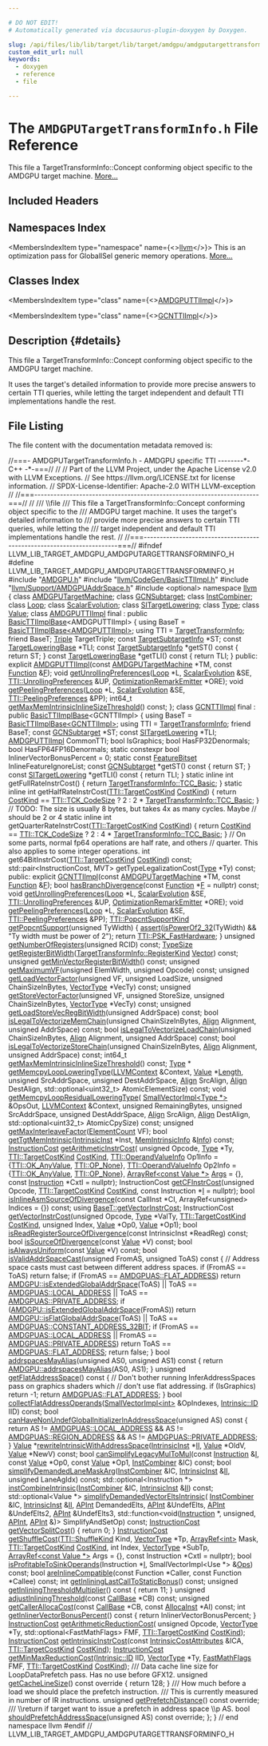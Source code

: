 ```yaml
---

# DO NOT EDIT!
# Automatically generated via docusaurus-plugin-doxygen by Doxygen.

slug: /api/files/lib/lib/target/lib/target/amdgpu/amdgputargettransforminfo-h
custom_edit_url: null
keywords:
  - doxygen
  - reference
  - file

---
```





# The `AMDGPUTargetTransformInfo.h` File Reference

<DoxygenPage pluginConfig={pluginConfig}>

This file a TargetTransformInfo::Concept conforming object specific to the AMDGPU target machine. <a href="#details">More...</a>

## Included Headers

<IncludesList>
<IncludesListItem
  filePath="AMDGPU.h"
  permalink="/docs/api/files/lib/lib/target/lib/target/amdgpu/amdgpu-h"
  isLocal="true" />
<IncludesListItem
  filePath="llvm/CodeGen/BasicTTIImpl.h"
  permalink="/docs/api/files/include/include/llvm/include/llvm/codegen/basicttiimpl-h"
  isLocal="true" />
<IncludesListItem
  filePath="llvm/Support/AMDGPUAddrSpace.h"
  permalink="/docs/api/files/include/include/llvm/include/llvm/support/amdgpuaddrspace-h"
  isLocal="true" />
<IncludesListItem
  filePath="optional"
  permalink=""
  isLocal="false" />
</IncludesList>

## Namespaces Index

<MembersIndex>

<MembersIndexItem
  type="namespace"
  name={<><a href="/docs/api/namespaces/llvm">llvm</a></>}>
This is an optimization pass for GlobalISel generic memory operations. <a href="/docs/api/namespaces/llvm/#details">More...</a>
</MembersIndexItem>

</MembersIndex>

## Classes Index

<MembersIndex>

<MembersIndexItem
  type="class"
  name={<><a href="/docs/api/classes/llvm/amdgputtiimpl">AMDGPUTTIImpl</a></>}>
</MembersIndexItem>

<MembersIndexItem
  type="class"
  name={<><a href="/docs/api/classes/llvm/gcnttiimpl">GCNTTIImpl</a></>}>
</MembersIndexItem>

</MembersIndex>

## Description {#details}

This file a TargetTransformInfo::Concept conforming object specific to the AMDGPU target machine.

It uses the target&#39;s detailed information to provide more precise answers to certain TTI queries, while letting the target independent and default TTI implementations handle the rest.

## File Listing

The file content with the documentation metadata removed is:

<ProgramListing>

<Link id="l00001" /><CodeLine lineNumber="1"><Highlight kind="comment">//===- AMDGPUTargetTransformInfo.h - AMDGPU specific TTI --------&#42;- C++ -&#42;-===//</Highlight><Highlight kind="normal"></Highlight></CodeLine>
<Link id="l00002" /><CodeLine lineNumber="2"><Highlight kind="normal"></Highlight><Highlight kind="comment">//</Highlight><Highlight kind="normal"></Highlight></CodeLine>
<Link id="l00003" /><CodeLine lineNumber="3"><Highlight kind="normal"></Highlight><Highlight kind="comment">// Part of the LLVM Project, under the Apache License v2.0 with LLVM Exceptions.</Highlight><Highlight kind="normal"></Highlight></CodeLine>
<Link id="l00004" /><CodeLine lineNumber="4"><Highlight kind="normal"></Highlight><Highlight kind="comment">// See https://llvm.org/LICENSE.txt for license information.</Highlight><Highlight kind="normal"></Highlight></CodeLine>
<Link id="l00005" /><CodeLine lineNumber="5"><Highlight kind="normal"></Highlight><Highlight kind="comment">// SPDX-License-Identifier: Apache-2.0 WITH LLVM-exception</Highlight><Highlight kind="normal"></Highlight></CodeLine>
<Link id="l00006" /><CodeLine lineNumber="6"><Highlight kind="normal"></Highlight><Highlight kind="comment">//</Highlight><Highlight kind="normal"></Highlight></CodeLine>
<Link id="l00007" /><CodeLine lineNumber="7"><Highlight kind="normal"></Highlight><Highlight kind="comment">//===----------------------------------------------------------------------===//</Highlight><Highlight kind="normal"></Highlight></CodeLine>
<Link id="l00008" /><CodeLine lineNumber="8"><Highlight kind="normal"></Highlight><Highlight kind="comment">//</Highlight><Highlight kind="comment"></Highlight></CodeLine>
<Link id="l00009" /><CodeLine lineNumber="9"><Highlight kind="comment">/// \\file</Highlight></CodeLine>
<Link id="l00010" /><CodeLine lineNumber="10"><Highlight kind="comment">/// This file a TargetTransformInfo::Concept conforming object specific to the</Highlight></CodeLine>
<Link id="l00011" /><CodeLine lineNumber="11"><Highlight kind="comment">/// AMDGPU target machine. It uses the target&#39;s detailed information to</Highlight></CodeLine>
<Link id="l00012" /><CodeLine lineNumber="12"><Highlight kind="comment">/// provide more precise answers to certain TTI queries, while letting the</Highlight></CodeLine>
<Link id="l00013" /><CodeLine lineNumber="13"><Highlight kind="comment">/// target independent and default TTI implementations handle the rest.</Highlight><Highlight kind="normal"></Highlight></CodeLine>
<Link id="l00014" /><CodeLine lineNumber="14"><Highlight kind="normal"></Highlight><Highlight kind="comment">//</Highlight><Highlight kind="normal"></Highlight></CodeLine>
<Link id="l00015" /><CodeLine lineNumber="15"><Highlight kind="normal"></Highlight><Highlight kind="comment">//===----------------------------------------------------------------------===//</Highlight><Highlight kind="normal"></Highlight></CodeLine>
<Link id="l00016" /><CodeLine lineNumber="16"><Highlight kind="normal"></Highlight></CodeLine>
<Link id="l00017" /><CodeLine lineNumber="17"><Highlight kind="normal"></Highlight><Highlight kind="preprocessor">#ifndef LLVM&#95;LIB&#95;TARGET&#95;AMDGPU&#95;AMDGPUTARGETTRANSFORMINFO&#95;H</Highlight><Highlight kind="normal"></Highlight></CodeLine>
<Link id="l00018" /><CodeLine lineNumber="18"><Highlight kind="normal"></Highlight><Highlight kind="preprocessor">#define LLVM&#95;LIB&#95;TARGET&#95;AMDGPU&#95;AMDGPUTARGETTRANSFORMINFO&#95;H</Highlight><Highlight kind="normal"></Highlight></CodeLine>
<Link id="l00019" /><CodeLine lineNumber="19"><Highlight kind="normal"></Highlight></CodeLine>
<Link id="l00020" /><CodeLine lineNumber="20"><Highlight kind="normal"></Highlight><Highlight kind="preprocessor">#include &quot;<a href="/docs/api/files/lib/lib/target/lib/target/amdgpu/amdgpu-h">AMDGPU.h</a>&quot;</Highlight><Highlight kind="normal"></Highlight></CodeLine>
<Link id="l00021" /><CodeLine lineNumber="21"><Highlight kind="normal"></Highlight><Highlight kind="preprocessor">#include &quot;<a href="/docs/api/files/include/include/llvm/include/llvm/codegen/basicttiimpl-h">llvm/CodeGen/BasicTTIImpl.h</a>&quot;</Highlight><Highlight kind="normal"></Highlight></CodeLine>
<Link id="l00022" /><CodeLine lineNumber="22"><Highlight kind="normal"></Highlight><Highlight kind="preprocessor">#include &quot;<a href="/docs/api/files/include/include/llvm/include/llvm/support/amdgpuaddrspace-h">llvm/Support/AMDGPUAddrSpace.h</a>&quot;</Highlight><Highlight kind="normal"></Highlight></CodeLine>
<Link id="l00023" /><CodeLine lineNumber="23"><Highlight kind="normal"></Highlight><Highlight kind="preprocessor">#include &lt;optional&gt;</Highlight><Highlight kind="normal"></Highlight></CodeLine>
<Link id="l00024" /><CodeLine lineNumber="24"><Highlight kind="normal"></Highlight></CodeLine>
<Link id="l00025" /><CodeLine lineNumber="25"><Highlight kind="normal"></Highlight><Highlight kind="keyword">namespace </Highlight><Highlight kind="normal"><a href="/docs/api/namespaces/llvm">llvm</a> &#123;</Highlight></CodeLine>
<Link id="l00026" /><CodeLine lineNumber="26"><Highlight kind="normal"></Highlight></CodeLine>
<Link id="l00027" /><CodeLine lineNumber="27"><Highlight kind="normal"></Highlight><Highlight kind="keyword">class </Highlight><Highlight kind="normal"><a href="/docs/api/classes/llvm/amdgputargetmachine">AMDGPUTargetMachine</a>;</Highlight></CodeLine>
<Link id="l00028" /><CodeLine lineNumber="28"><Highlight kind="normal"></Highlight><Highlight kind="keyword">class </Highlight><Highlight kind="normal"><a href="/docs/api/classes/llvm/gcnsubtarget">GCNSubtarget</a>;</Highlight></CodeLine>
<Link id="l00029" /><CodeLine lineNumber="29"><Highlight kind="normal"></Highlight><Highlight kind="keyword">class </Highlight><Highlight kind="normal"><a href="/docs/api/classes/llvm/instcombiner">InstCombiner</a>;</Highlight></CodeLine>
<Link id="l00030" /><CodeLine lineNumber="30"><Highlight kind="normal"></Highlight><Highlight kind="keyword">class </Highlight><Highlight kind="normal"><a href="/docs/api/classes/llvm/loop">Loop</a>;</Highlight></CodeLine>
<Link id="l00031" /><CodeLine lineNumber="31"><Highlight kind="normal"></Highlight><Highlight kind="keyword">class </Highlight><Highlight kind="normal"><a href="/docs/api/classes/llvm/scalarevolution">ScalarEvolution</a>;</Highlight></CodeLine>
<Link id="l00032" /><CodeLine lineNumber="32"><Highlight kind="normal"></Highlight><Highlight kind="keyword">class </Highlight><Highlight kind="normal"><a href="/docs/api/classes/llvm/sitargetlowering">SITargetLowering</a>;</Highlight></CodeLine>
<Link id="l00033" /><CodeLine lineNumber="33"><Highlight kind="normal"></Highlight><Highlight kind="keyword">class </Highlight><Highlight kind="normal"><a href="/docs/api/classes/llvm/type">Type</a>;</Highlight></CodeLine>
<Link id="l00034" /><CodeLine lineNumber="34"><Highlight kind="normal"></Highlight><Highlight kind="keyword">class </Highlight><Highlight kind="normal"><a href="/docs/api/classes/llvm/value">Value</a>;</Highlight></CodeLine>
<Link id="l00035" /><CodeLine lineNumber="35"><Highlight kind="normal"></Highlight></CodeLine>
<Link id="l00036" /><CodeLine lineNumber="36" lineLink="/docs/api/classes/llvm/amdgputtiimpl"><Highlight kind="normal"></Highlight><Highlight kind="keyword">class </Highlight><Highlight kind="normal"><a href="/docs/api/classes/llvm/amdgputtiimpl/#a533f86b6ec57f81f1a6b40bc3792cbec">AMDGPUTTIImpl</a> final : </Highlight><Highlight kind="keyword">public</Highlight><Highlight kind="normal"> <a href="/docs/api/classes/llvm/basicttiimplbase/#af27fe55e5ff1f0cb622c503314c9faa3">BasicTTIImplBase</a>&lt;AMDGPUTTIImpl&gt; &#123;</Highlight></CodeLine>
<Link id="l00037" /><CodeLine lineNumber="37"><Highlight kind="normal">  </Highlight><Highlight kind="keyword">using </Highlight><Highlight kind="normal">BaseT = <a href="/docs/api/classes/llvm/basicttiimplbase/#af27fe55e5ff1f0cb622c503314c9faa3">BasicTTIImplBase&lt;AMDGPUTTIImpl&gt;</a>;</Highlight></CodeLine>
<Link id="l00038" /><CodeLine lineNumber="38"><Highlight kind="normal">  </Highlight><Highlight kind="keyword">using </Highlight><Highlight kind="normal">TTI = <a href="/docs/api/classes/llvm/targettransforminfo">TargetTransformInfo</a>;</Highlight></CodeLine>
<Link id="l00039" /><CodeLine lineNumber="39"><Highlight kind="normal"></Highlight></CodeLine>
<Link id="l00040" /><CodeLine lineNumber="40"><Highlight kind="normal">  </Highlight><Highlight kind="keyword">friend</Highlight><Highlight kind="normal"> BaseT;</Highlight></CodeLine>
<Link id="l00041" /><CodeLine lineNumber="41"><Highlight kind="normal"></Highlight></CodeLine>
<Link id="l00042" /><CodeLine lineNumber="42"><Highlight kind="normal">  <a href="/docs/api/classes/llvm/triple">Triple</a> TargetTriple;</Highlight></CodeLine>
<Link id="l00043" /><CodeLine lineNumber="43"><Highlight kind="normal"></Highlight></CodeLine>
<Link id="l00044" /><CodeLine lineNumber="44"><Highlight kind="normal">  </Highlight><Highlight kind="keyword">const</Highlight><Highlight kind="normal"> <a href="/docs/api/classes/llvm/targetsubtargetinfo">TargetSubtargetInfo</a> &#42;ST;</Highlight></CodeLine>
<Link id="l00045" /><CodeLine lineNumber="45"><Highlight kind="normal">  </Highlight><Highlight kind="keyword">const</Highlight><Highlight kind="normal"> <a href="/docs/api/classes/llvm/targetloweringbase">TargetLoweringBase</a> &#42;TLI;</Highlight></CodeLine>
<Link id="l00046" /><CodeLine lineNumber="46"><Highlight kind="normal"></Highlight></CodeLine>
<Link id="l00047" /><CodeLine lineNumber="47"><Highlight kind="normal">  </Highlight><Highlight kind="keyword">const</Highlight><Highlight kind="normal"> <a href="/docs/api/classes/llvm/targetsubtargetinfo">TargetSubtargetInfo</a> &#42;getST()</Highlight><Highlight kind="keyword"> const </Highlight><Highlight kind="normal">&#123; </Highlight><Highlight kind="keywordflow">return</Highlight><Highlight kind="normal"> ST; &#125;</Highlight></CodeLine>
<Link id="l00048" /><CodeLine lineNumber="48"><Highlight kind="normal">  </Highlight><Highlight kind="keyword">const</Highlight><Highlight kind="normal"> <a href="/docs/api/classes/llvm/targetloweringbase">TargetLoweringBase</a> &#42;getTLI()</Highlight><Highlight kind="keyword"> const </Highlight><Highlight kind="normal">&#123; </Highlight><Highlight kind="keywordflow">return</Highlight><Highlight kind="normal"> TLI; &#125;</Highlight></CodeLine>
<Link id="l00049" /><CodeLine lineNumber="49"><Highlight kind="normal"></Highlight></CodeLine>
<Link id="l00050" /><CodeLine lineNumber="50"><Highlight kind="normal"></Highlight><Highlight kind="keyword">public</Highlight><Highlight kind="normal">:</Highlight></CodeLine>
<Link id="l00051" /><CodeLine lineNumber="51"><Highlight kind="normal">  </Highlight><Highlight kind="keyword">explicit</Highlight><Highlight kind="normal"> <a href="/docs/api/classes/llvm/amdgputtiimpl/#a533f86b6ec57f81f1a6b40bc3792cbec">AMDGPUTTIImpl</a>(</Highlight><Highlight kind="keyword">const</Highlight><Highlight kind="normal"> <a href="/docs/api/classes/llvm/amdgputargetmachine">AMDGPUTargetMachine</a> &#42;TM, </Highlight><Highlight kind="keyword">const</Highlight><Highlight kind="normal"> <a href="/docs/api/classes/llvm/function">Function</a> &amp;<a href="/docs/api/files/lib/lib/support/md5-cpp/#a96d73bbd7af15cb1fc38c3f4a3bd82e9">F</a>);</Highlight></CodeLine>
<Link id="l00052" /><CodeLine lineNumber="52"><Highlight kind="normal"></Highlight></CodeLine>
<Link id="l00053" /><CodeLine lineNumber="53"><Highlight kind="normal">  </Highlight><Highlight kind="keywordtype">void</Highlight><Highlight kind="normal"> <a href="/docs/api/classes/llvm/amdgputtiimpl/#a99fc6c25163b324f8642658b54e77687">getUnrollingPreferences</a>(<a href="/docs/api/classes/llvm/loop">Loop</a> &#42;L, <a href="/docs/api/classes/llvm/scalarevolution">ScalarEvolution</a> &amp;SE,</Highlight></CodeLine>
<Link id="l00054" /><CodeLine lineNumber="54"><Highlight kind="normal">                               <a href="/docs/api/structs/llvm/targettransforminfo/unrollingpreferences">TTI::UnrollingPreferences</a> &amp;UP,</Highlight></CodeLine>
<Link id="l00055" /><CodeLine lineNumber="55"><Highlight kind="normal">                               <a href="/docs/api/classes/llvm/optimizationremarkemitter">OptimizationRemarkEmitter</a> &#42;ORE);</Highlight></CodeLine>
<Link id="l00056" /><CodeLine lineNumber="56"><Highlight kind="normal"></Highlight></CodeLine>
<Link id="l00057" /><CodeLine lineNumber="57"><Highlight kind="normal">  </Highlight><Highlight kind="keywordtype">void</Highlight><Highlight kind="normal"> <a href="/docs/api/classes/llvm/amdgputtiimpl/#a06b32a74832f1d6e92cdb3c7a6009398">getPeelingPreferences</a>(<a href="/docs/api/classes/llvm/loop">Loop</a> &#42;L, <a href="/docs/api/classes/llvm/scalarevolution">ScalarEvolution</a> &amp;SE,</Highlight></CodeLine>
<Link id="l00058" /><CodeLine lineNumber="58"><Highlight kind="normal">                             <a href="/docs/api/structs/llvm/targettransforminfo/peelingpreferences">TTI::PeelingPreferences</a> &amp;PP);</Highlight></CodeLine>
<Link id="l00059" /><CodeLine lineNumber="59"><Highlight kind="normal"></Highlight></CodeLine>
<Link id="l00060" /><CodeLine lineNumber="60"><Highlight kind="normal">  int64&#95;t <a href="/docs/api/classes/llvm/amdgputtiimpl/#ae885457b02baab722a1bdc04141287d4">getMaxMemIntrinsicInlineSizeThreshold</a>() </Highlight><Highlight kind="keyword">const</Highlight><Highlight kind="normal">;</Highlight></CodeLine>
<Link id="l00061" /><CodeLine lineNumber="61"><Highlight kind="normal">&#125;;</Highlight></CodeLine>
<Link id="l00062" /><CodeLine lineNumber="62"><Highlight kind="normal"></Highlight></CodeLine>
<Link id="l00063" /><CodeLine lineNumber="63" lineLink="/docs/api/classes/llvm/gcnttiimpl"><Highlight kind="normal"></Highlight><Highlight kind="keyword">class </Highlight><Highlight kind="normal"><a href="/docs/api/classes/llvm/gcnttiimpl/#a19dce49c9c18898b9f4ca348fa3c89ec">GCNTTIImpl</a> final : </Highlight><Highlight kind="keyword">public</Highlight><Highlight kind="normal"> <a href="/docs/api/classes/llvm/basicttiimplbase/#af27fe55e5ff1f0cb622c503314c9faa3">BasicTTIImplBase</a>&lt;GCNTTIImpl&gt; &#123;</Highlight></CodeLine>
<Link id="l00064" /><CodeLine lineNumber="64"><Highlight kind="normal">  </Highlight><Highlight kind="keyword">using </Highlight><Highlight kind="normal">BaseT = <a href="/docs/api/classes/llvm/basicttiimplbase/#af27fe55e5ff1f0cb622c503314c9faa3">BasicTTIImplBase&lt;GCNTTIImpl&gt;</a>;</Highlight></CodeLine>
<Link id="l00065" /><CodeLine lineNumber="65"><Highlight kind="normal">  </Highlight><Highlight kind="keyword">using </Highlight><Highlight kind="normal">TTI = <a href="/docs/api/classes/llvm/targettransforminfo">TargetTransformInfo</a>;</Highlight></CodeLine>
<Link id="l00066" /><CodeLine lineNumber="66"><Highlight kind="normal"></Highlight></CodeLine>
<Link id="l00067" /><CodeLine lineNumber="67"><Highlight kind="normal">  </Highlight><Highlight kind="keyword">friend</Highlight><Highlight kind="normal"> BaseT;</Highlight></CodeLine>
<Link id="l00068" /><CodeLine lineNumber="68"><Highlight kind="normal"></Highlight></CodeLine>
<Link id="l00069" /><CodeLine lineNumber="69"><Highlight kind="normal">  </Highlight><Highlight kind="keyword">const</Highlight><Highlight kind="normal"> <a href="/docs/api/classes/llvm/gcnsubtarget">GCNSubtarget</a> &#42;ST;</Highlight></CodeLine>
<Link id="l00070" /><CodeLine lineNumber="70"><Highlight kind="normal">  </Highlight><Highlight kind="keyword">const</Highlight><Highlight kind="normal"> <a href="/docs/api/classes/llvm/sitargetlowering">SITargetLowering</a> &#42;TLI;</Highlight></CodeLine>
<Link id="l00071" /><CodeLine lineNumber="71"><Highlight kind="normal">  <a href="/docs/api/classes/llvm/amdgputtiimpl">AMDGPUTTIImpl</a> CommonTTI;</Highlight></CodeLine>
<Link id="l00072" /><CodeLine lineNumber="72"><Highlight kind="normal">  </Highlight><Highlight kind="keywordtype">bool</Highlight><Highlight kind="normal"> IsGraphics;</Highlight></CodeLine>
<Link id="l00073" /><CodeLine lineNumber="73"><Highlight kind="normal">  </Highlight><Highlight kind="keywordtype">bool</Highlight><Highlight kind="normal"> HasFP32Denormals;</Highlight></CodeLine>
<Link id="l00074" /><CodeLine lineNumber="74"><Highlight kind="normal">  </Highlight><Highlight kind="keywordtype">bool</Highlight><Highlight kind="normal"> HasFP64FP16Denormals;</Highlight></CodeLine>
<Link id="l00075" /><CodeLine lineNumber="75"><Highlight kind="normal">  </Highlight><Highlight kind="keyword">static</Highlight><Highlight kind="normal"> </Highlight><Highlight kind="keyword">constexpr</Highlight><Highlight kind="normal"> </Highlight><Highlight kind="keywordtype">bool</Highlight><Highlight kind="normal"> InlinerVectorBonusPercent = 0;</Highlight></CodeLine>
<Link id="l00076" /><CodeLine lineNumber="76"><Highlight kind="normal"></Highlight></CodeLine>
<Link id="l00077" /><CodeLine lineNumber="77"><Highlight kind="normal">  </Highlight><Highlight kind="keyword">static</Highlight><Highlight kind="normal"> </Highlight><Highlight kind="keyword">const</Highlight><Highlight kind="normal"> <a href="/docs/api/classes/llvm/featurebitset">FeatureBitset</a> InlineFeatureIgnoreList;</Highlight></CodeLine>
<Link id="l00078" /><CodeLine lineNumber="78"><Highlight kind="normal"></Highlight></CodeLine>
<Link id="l00079" /><CodeLine lineNumber="79"><Highlight kind="normal">  </Highlight><Highlight kind="keyword">const</Highlight><Highlight kind="normal"> <a href="/docs/api/classes/llvm/gcnsubtarget">GCNSubtarget</a> &#42;getST()</Highlight><Highlight kind="keyword"> const </Highlight><Highlight kind="normal">&#123; </Highlight><Highlight kind="keywordflow">return</Highlight><Highlight kind="normal"> ST; &#125;</Highlight></CodeLine>
<Link id="l00080" /><CodeLine lineNumber="80"><Highlight kind="normal">  </Highlight><Highlight kind="keyword">const</Highlight><Highlight kind="normal"> <a href="/docs/api/classes/llvm/sitargetlowering">SITargetLowering</a> &#42;getTLI()</Highlight><Highlight kind="keyword"> const </Highlight><Highlight kind="normal">&#123; </Highlight><Highlight kind="keywordflow">return</Highlight><Highlight kind="normal"> TLI; &#125;</Highlight></CodeLine>
<Link id="l00081" /><CodeLine lineNumber="81"><Highlight kind="normal"></Highlight></CodeLine>
<Link id="l00082" /><CodeLine lineNumber="82"><Highlight kind="normal">  </Highlight><Highlight kind="keyword">static</Highlight><Highlight kind="normal"> </Highlight><Highlight kind="keyword">inline</Highlight><Highlight kind="normal"> </Highlight><Highlight kind="keywordtype">int</Highlight><Highlight kind="normal"> getFullRateInstrCost() &#123;</Highlight></CodeLine>
<Link id="l00083" /><CodeLine lineNumber="83"><Highlight kind="normal">    </Highlight><Highlight kind="keywordflow">return</Highlight><Highlight kind="normal"> <a href="/docs/api/classes/llvm/targettransforminfo/#ac44f6b9fdbb5f9cc199f8329cb0b272cae46c9eecc49bd2dc253c607e78a0fb86">TargetTransformInfo::TCC&#95;Basic</a>;</Highlight></CodeLine>
<Link id="l00084" /><CodeLine lineNumber="84"><Highlight kind="normal">  &#125;</Highlight></CodeLine>
<Link id="l00085" /><CodeLine lineNumber="85"><Highlight kind="normal"></Highlight></CodeLine>
<Link id="l00086" /><CodeLine lineNumber="86"><Highlight kind="normal">  </Highlight><Highlight kind="keyword">static</Highlight><Highlight kind="normal"> </Highlight><Highlight kind="keyword">inline</Highlight><Highlight kind="normal"> </Highlight><Highlight kind="keywordtype">int</Highlight><Highlight kind="normal"> getHalfRateInstrCost(<a href="/docs/api/classes/llvm/targettransforminfo/#a706f223f760b55668fbae74202b816bb">TTI::TargetCostKind</a> <a href="/docs/api/files/lib/lib/analysis/costmodel-cpp/#a162d8b2b3865594d1e14d828d2b8336a">CostKind</a>) &#123;</Highlight></CodeLine>
<Link id="l00087" /><CodeLine lineNumber="87"><Highlight kind="normal">    </Highlight><Highlight kind="keywordflow">return</Highlight><Highlight kind="normal"> <a href="/docs/api/files/lib/lib/analysis/costmodel-cpp/#a162d8b2b3865594d1e14d828d2b8336a">CostKind</a> == <a href="/docs/api/classes/llvm/targettransforminfo/#a706f223f760b55668fbae74202b816bba737cfc93e5a2ff961677d57186167e7c">TTI::TCK&#95;CodeSize</a> ? 2</Highlight></CodeLine>
<Link id="l00088" /><CodeLine lineNumber="88"><Highlight kind="normal">                                         : 2 &#42; <a href="/docs/api/classes/llvm/targettransforminfo/#ac44f6b9fdbb5f9cc199f8329cb0b272cae46c9eecc49bd2dc253c607e78a0fb86">TargetTransformInfo::TCC&#95;Basic</a>;</Highlight></CodeLine>
<Link id="l00089" /><CodeLine lineNumber="89"><Highlight kind="normal">  &#125;</Highlight></CodeLine>
<Link id="l00090" /><CodeLine lineNumber="90"><Highlight kind="normal"></Highlight></CodeLine>
<Link id="l00091" /><CodeLine lineNumber="91"><Highlight kind="normal">  </Highlight><Highlight kind="comment">// TODO: The size is usually 8 bytes, but takes 4x as many cycles. Maybe</Highlight><Highlight kind="normal"></Highlight></CodeLine>
<Link id="l00092" /><CodeLine lineNumber="92"><Highlight kind="normal">  </Highlight><Highlight kind="comment">// should be 2 or 4</Highlight><Highlight kind="normal"></Highlight></CodeLine>
<Link id="l00093" /><CodeLine lineNumber="93"><Highlight kind="normal">  </Highlight><Highlight kind="keyword">static</Highlight><Highlight kind="normal"> </Highlight><Highlight kind="keyword">inline</Highlight><Highlight kind="normal"> </Highlight><Highlight kind="keywordtype">int</Highlight><Highlight kind="normal"> getQuarterRateInstrCost(<a href="/docs/api/classes/llvm/targettransforminfo/#a706f223f760b55668fbae74202b816bb">TTI::TargetCostKind</a> <a href="/docs/api/files/lib/lib/analysis/costmodel-cpp/#a162d8b2b3865594d1e14d828d2b8336a">CostKind</a>) &#123;</Highlight></CodeLine>
<Link id="l00094" /><CodeLine lineNumber="94"><Highlight kind="normal">    </Highlight><Highlight kind="keywordflow">return</Highlight><Highlight kind="normal"> <a href="/docs/api/files/lib/lib/analysis/costmodel-cpp/#a162d8b2b3865594d1e14d828d2b8336a">CostKind</a> == <a href="/docs/api/classes/llvm/targettransforminfo/#a706f223f760b55668fbae74202b816bba737cfc93e5a2ff961677d57186167e7c">TTI::TCK&#95;CodeSize</a> ? 2</Highlight></CodeLine>
<Link id="l00095" /><CodeLine lineNumber="95"><Highlight kind="normal">                                         : 4 &#42; <a href="/docs/api/classes/llvm/targettransforminfo/#ac44f6b9fdbb5f9cc199f8329cb0b272cae46c9eecc49bd2dc253c607e78a0fb86">TargetTransformInfo::TCC&#95;Basic</a>;</Highlight></CodeLine>
<Link id="l00096" /><CodeLine lineNumber="96"><Highlight kind="normal">  &#125;</Highlight></CodeLine>
<Link id="l00097" /><CodeLine lineNumber="97"><Highlight kind="normal"></Highlight></CodeLine>
<Link id="l00098" /><CodeLine lineNumber="98"><Highlight kind="normal">  </Highlight><Highlight kind="comment">// On some parts, normal fp64 operations are half rate, and others</Highlight><Highlight kind="normal"></Highlight></CodeLine>
<Link id="l00099" /><CodeLine lineNumber="99"><Highlight kind="normal">  </Highlight><Highlight kind="comment">// quarter. This also applies to some integer operations.</Highlight><Highlight kind="normal"></Highlight></CodeLine>
<Link id="l00100" /><CodeLine lineNumber="100"><Highlight kind="normal">  </Highlight><Highlight kind="keywordtype">int</Highlight><Highlight kind="normal"> get64BitInstrCost(<a href="/docs/api/classes/llvm/targettransforminfo/#a706f223f760b55668fbae74202b816bb">TTI::TargetCostKind</a> <a href="/docs/api/files/lib/lib/analysis/costmodel-cpp/#a162d8b2b3865594d1e14d828d2b8336a">CostKind</a>) </Highlight><Highlight kind="keyword">const</Highlight><Highlight kind="normal">;</Highlight></CodeLine>
<Link id="l00101" /><CodeLine lineNumber="101"><Highlight kind="normal"></Highlight></CodeLine>
<Link id="l00102" /><CodeLine lineNumber="102"><Highlight kind="normal">  std::pair&lt;InstructionCost, MVT&gt; getTypeLegalizationCost(<a href="/docs/api/classes/llvm/type">Type</a> &#42;Ty) </Highlight><Highlight kind="keyword">const</Highlight><Highlight kind="normal">;</Highlight></CodeLine>
<Link id="l00103" /><CodeLine lineNumber="103"><Highlight kind="normal"></Highlight></CodeLine>
<Link id="l00104" /><CodeLine lineNumber="104"><Highlight kind="normal"></Highlight><Highlight kind="keyword">public</Highlight><Highlight kind="normal">:</Highlight></CodeLine>
<Link id="l00105" /><CodeLine lineNumber="105"><Highlight kind="normal">  </Highlight><Highlight kind="keyword">explicit</Highlight><Highlight kind="normal"> <a href="/docs/api/classes/llvm/gcnttiimpl/#a19dce49c9c18898b9f4ca348fa3c89ec">GCNTTIImpl</a>(</Highlight><Highlight kind="keyword">const</Highlight><Highlight kind="normal"> <a href="/docs/api/classes/llvm/amdgputargetmachine">AMDGPUTargetMachine</a> &#42;TM, </Highlight><Highlight kind="keyword">const</Highlight><Highlight kind="normal"> <a href="/docs/api/classes/llvm/function">Function</a> &amp;<a href="/docs/api/files/lib/lib/support/md5-cpp/#a96d73bbd7af15cb1fc38c3f4a3bd82e9">F</a>);</Highlight></CodeLine>
<Link id="l00106" /><CodeLine lineNumber="106"><Highlight kind="normal"></Highlight></CodeLine>
<Link id="l00107" /><CodeLine lineNumber="107"><Highlight kind="normal">  </Highlight><Highlight kind="keywordtype">bool</Highlight><Highlight kind="normal"> <a href="/docs/api/classes/llvm/gcnttiimpl/#aeef5bd47e34fd5b8224c2b25a7d71a75">hasBranchDivergence</a>(</Highlight><Highlight kind="keyword">const</Highlight><Highlight kind="normal"> <a href="/docs/api/classes/llvm/function">Function</a> &#42;<a href="/docs/api/files/lib/lib/support/md5-cpp/#a96d73bbd7af15cb1fc38c3f4a3bd82e9">F</a> = </Highlight><Highlight kind="keyword">nullptr</Highlight><Highlight kind="normal">) </Highlight><Highlight kind="keyword">const</Highlight><Highlight kind="normal">;</Highlight></CodeLine>
<Link id="l00108" /><CodeLine lineNumber="108"><Highlight kind="normal"></Highlight></CodeLine>
<Link id="l00109" /><CodeLine lineNumber="109"><Highlight kind="normal">  </Highlight><Highlight kind="keywordtype">void</Highlight><Highlight kind="normal"> <a href="/docs/api/classes/llvm/gcnttiimpl/#a74357df9d89b3b32fbdc98894a64d776">getUnrollingPreferences</a>(<a href="/docs/api/classes/llvm/loop">Loop</a> &#42;L, <a href="/docs/api/classes/llvm/scalarevolution">ScalarEvolution</a> &amp;SE,</Highlight></CodeLine>
<Link id="l00110" /><CodeLine lineNumber="110"><Highlight kind="normal">                               <a href="/docs/api/structs/llvm/targettransforminfo/unrollingpreferences">TTI::UnrollingPreferences</a> &amp;UP,</Highlight></CodeLine>
<Link id="l00111" /><CodeLine lineNumber="111"><Highlight kind="normal">                               <a href="/docs/api/classes/llvm/optimizationremarkemitter">OptimizationRemarkEmitter</a> &#42;ORE);</Highlight></CodeLine>
<Link id="l00112" /><CodeLine lineNumber="112"><Highlight kind="normal"></Highlight></CodeLine>
<Link id="l00113" /><CodeLine lineNumber="113"><Highlight kind="normal">  </Highlight><Highlight kind="keywordtype">void</Highlight><Highlight kind="normal"> <a href="/docs/api/classes/llvm/gcnttiimpl/#a18185887f6b451a8b30f37e38a3c4628">getPeelingPreferences</a>(<a href="/docs/api/classes/llvm/loop">Loop</a> &#42;L, <a href="/docs/api/classes/llvm/scalarevolution">ScalarEvolution</a> &amp;SE,</Highlight></CodeLine>
<Link id="l00114" /><CodeLine lineNumber="114"><Highlight kind="normal">                             <a href="/docs/api/structs/llvm/targettransforminfo/peelingpreferences">TTI::PeelingPreferences</a> &amp;PP);</Highlight></CodeLine>
<Link id="l00115" /><CodeLine lineNumber="115"><Highlight kind="normal"></Highlight></CodeLine>
<Link id="l00116" /><CodeLine lineNumber="116" lineLink="/docs/api/classes/llvm/gcnttiimpl/#a45d9249c12ad9cacdf615df6805cf321"><Highlight kind="normal">  <a href="/docs/api/classes/llvm/targettransforminfo/#aa4c17e89b1ef061ed69f42b7cee93dbe">TTI::PopcntSupportKind</a> <a href="/docs/api/classes/llvm/gcnttiimpl/#a45d9249c12ad9cacdf615df6805cf321">getPopcntSupport</a>(</Highlight><Highlight kind="keywordtype">unsigned</Highlight><Highlight kind="normal"> TyWidth) &#123;</Highlight></CodeLine>
<Link id="l00117" /><CodeLine lineNumber="117"><Highlight kind="normal">    <a href="/docs/api/files/lib/lib/target/lib/target/amdgpu/silowercontrolflow-cpp/#a4868c5d81c5ccc98c47aeab6244346a0">assert</a>(<a href="/docs/api/namespaces/llvm/#a6dec2b5d3e04b47adf4d918d678e81c9">isPowerOf2&#95;32</a>(TyWidth) &amp;&amp; </Highlight><Highlight kind="stringliteral">&quot;Ty width must be power of 2&quot;</Highlight><Highlight kind="normal">);</Highlight></CodeLine>
<Link id="l00118" /><CodeLine lineNumber="118"><Highlight kind="normal">    </Highlight><Highlight kind="keywordflow">return</Highlight><Highlight kind="normal"> <a href="/docs/api/classes/llvm/targettransforminfo/#aa4c17e89b1ef061ed69f42b7cee93dbeac71465fd61f1ba8aa2c7c397722b5e05">TTI::PSK&#95;FastHardware</a>;</Highlight></CodeLine>
<Link id="l00119" /><CodeLine lineNumber="119"><Highlight kind="normal">  &#125;</Highlight></CodeLine>
<Link id="l00120" /><CodeLine lineNumber="120"><Highlight kind="normal"></Highlight></CodeLine>
<Link id="l00121" /><CodeLine lineNumber="121"><Highlight kind="normal">  </Highlight><Highlight kind="keywordtype">unsigned</Highlight><Highlight kind="normal"> <a href="/docs/api/classes/llvm/gcnttiimpl/#a4d6914224bb40fba26048b8f6f73d5f0">getNumberOfRegisters</a>(</Highlight><Highlight kind="keywordtype">unsigned</Highlight><Highlight kind="normal"> RCID) </Highlight><Highlight kind="keyword">const</Highlight><Highlight kind="normal">;</Highlight></CodeLine>
<Link id="l00122" /><CodeLine lineNumber="122"><Highlight kind="normal">  <a href="/docs/api/classes/llvm/typesize">TypeSize</a> <a href="/docs/api/classes/llvm/gcnttiimpl/#a087fa556b9e8ec33fd3cf9564ce9d234">getRegisterBitWidth</a>(<a href="/docs/api/classes/llvm/targettransforminfo/#a8bb3b1ccf19b8c85429b777dfa4a0166">TargetTransformInfo::RegisterKind</a> <a href="/docs/api/namespaces/llvm/#add480f2ed87faa59c16d4c01ffb4bf39a57dea6f5039281b7fee517fc43bf3110">Vector</a>) </Highlight><Highlight kind="keyword">const</Highlight><Highlight kind="normal">;</Highlight></CodeLine>
<Link id="l00123" /><CodeLine lineNumber="123"><Highlight kind="normal">  </Highlight><Highlight kind="keywordtype">unsigned</Highlight><Highlight kind="normal"> <a href="/docs/api/classes/llvm/gcnttiimpl/#a8c4c575078ed7e4d2fb757f4f581a111">getMinVectorRegisterBitWidth</a>() </Highlight><Highlight kind="keyword">const</Highlight><Highlight kind="normal">;</Highlight></CodeLine>
<Link id="l00124" /><CodeLine lineNumber="124"><Highlight kind="normal">  </Highlight><Highlight kind="keywordtype">unsigned</Highlight><Highlight kind="normal"> <a href="/docs/api/classes/llvm/gcnttiimpl/#a9af56ff6a91d5a8f104d53daea5474c1">getMaximumVF</a>(</Highlight><Highlight kind="keywordtype">unsigned</Highlight><Highlight kind="normal"> ElemWidth, </Highlight><Highlight kind="keywordtype">unsigned</Highlight><Highlight kind="normal"> Opcode) </Highlight><Highlight kind="keyword">const</Highlight><Highlight kind="normal">;</Highlight></CodeLine>
<Link id="l00125" /><CodeLine lineNumber="125"><Highlight kind="normal">  </Highlight><Highlight kind="keywordtype">unsigned</Highlight><Highlight kind="normal"> <a href="/docs/api/classes/llvm/gcnttiimpl/#a9761430bcfb8f1f8317f6f91c6a160da">getLoadVectorFactor</a>(</Highlight><Highlight kind="keywordtype">unsigned</Highlight><Highlight kind="normal"> VF, </Highlight><Highlight kind="keywordtype">unsigned</Highlight><Highlight kind="normal"> LoadSize,</Highlight></CodeLine>
<Link id="l00126" /><CodeLine lineNumber="126"><Highlight kind="normal">                               </Highlight><Highlight kind="keywordtype">unsigned</Highlight><Highlight kind="normal"> ChainSizeInBytes,</Highlight></CodeLine>
<Link id="l00127" /><CodeLine lineNumber="127"><Highlight kind="normal">                               <a href="/docs/api/classes/llvm/vectortype">VectorType</a> &#42;VecTy) </Highlight><Highlight kind="keyword">const</Highlight><Highlight kind="normal">;</Highlight></CodeLine>
<Link id="l00128" /><CodeLine lineNumber="128"><Highlight kind="normal">  </Highlight><Highlight kind="keywordtype">unsigned</Highlight><Highlight kind="normal"> <a href="/docs/api/classes/llvm/gcnttiimpl/#a5bbfb3bc77775d693176036e552f4f89">getStoreVectorFactor</a>(</Highlight><Highlight kind="keywordtype">unsigned</Highlight><Highlight kind="normal"> VF, </Highlight><Highlight kind="keywordtype">unsigned</Highlight><Highlight kind="normal"> StoreSize,</Highlight></CodeLine>
<Link id="l00129" /><CodeLine lineNumber="129"><Highlight kind="normal">                                </Highlight><Highlight kind="keywordtype">unsigned</Highlight><Highlight kind="normal"> ChainSizeInBytes,</Highlight></CodeLine>
<Link id="l00130" /><CodeLine lineNumber="130"><Highlight kind="normal">                                <a href="/docs/api/classes/llvm/vectortype">VectorType</a> &#42;VecTy) </Highlight><Highlight kind="keyword">const</Highlight><Highlight kind="normal">;</Highlight></CodeLine>
<Link id="l00131" /><CodeLine lineNumber="131"><Highlight kind="normal">  </Highlight><Highlight kind="keywordtype">unsigned</Highlight><Highlight kind="normal"> <a href="/docs/api/classes/llvm/gcnttiimpl/#adc4fda3f5dbe6ef115dd164a67c256d5">getLoadStoreVecRegBitWidth</a>(</Highlight><Highlight kind="keywordtype">unsigned</Highlight><Highlight kind="normal"> AddrSpace) </Highlight><Highlight kind="keyword">const</Highlight><Highlight kind="normal">;</Highlight></CodeLine>
<Link id="l00132" /><CodeLine lineNumber="132"><Highlight kind="normal"></Highlight></CodeLine>
<Link id="l00133" /><CodeLine lineNumber="133"><Highlight kind="normal">  </Highlight><Highlight kind="keywordtype">bool</Highlight><Highlight kind="normal"> <a href="/docs/api/classes/llvm/gcnttiimpl/#a5355c5e0a1cb9fecfd198f6d7c3714dd">isLegalToVectorizeMemChain</a>(</Highlight><Highlight kind="keywordtype">unsigned</Highlight><Highlight kind="normal"> ChainSizeInBytes, <a href="/docs/api/structs/llvm/align">Align</a> Alignment,</Highlight></CodeLine>
<Link id="l00134" /><CodeLine lineNumber="134"><Highlight kind="normal">                                  </Highlight><Highlight kind="keywordtype">unsigned</Highlight><Highlight kind="normal"> AddrSpace) </Highlight><Highlight kind="keyword">const</Highlight><Highlight kind="normal">;</Highlight></CodeLine>
<Link id="l00135" /><CodeLine lineNumber="135"><Highlight kind="normal">  </Highlight><Highlight kind="keywordtype">bool</Highlight><Highlight kind="normal"> <a href="/docs/api/classes/llvm/gcnttiimpl/#a1e8a8bc0e04667c2fe7c0470f66483c5">isLegalToVectorizeLoadChain</a>(</Highlight><Highlight kind="keywordtype">unsigned</Highlight><Highlight kind="normal"> ChainSizeInBytes, <a href="/docs/api/structs/llvm/align">Align</a> Alignment,</Highlight></CodeLine>
<Link id="l00136" /><CodeLine lineNumber="136"><Highlight kind="normal">                                   </Highlight><Highlight kind="keywordtype">unsigned</Highlight><Highlight kind="normal"> AddrSpace) </Highlight><Highlight kind="keyword">const</Highlight><Highlight kind="normal">;</Highlight></CodeLine>
<Link id="l00137" /><CodeLine lineNumber="137"><Highlight kind="normal">  </Highlight><Highlight kind="keywordtype">bool</Highlight><Highlight kind="normal"> <a href="/docs/api/classes/llvm/gcnttiimpl/#a624b8c25783d9c13165a7960e501ef66">isLegalToVectorizeStoreChain</a>(</Highlight><Highlight kind="keywordtype">unsigned</Highlight><Highlight kind="normal"> ChainSizeInBytes, <a href="/docs/api/structs/llvm/align">Align</a> Alignment,</Highlight></CodeLine>
<Link id="l00138" /><CodeLine lineNumber="138"><Highlight kind="normal">                                    </Highlight><Highlight kind="keywordtype">unsigned</Highlight><Highlight kind="normal"> AddrSpace) </Highlight><Highlight kind="keyword">const</Highlight><Highlight kind="normal">;</Highlight></CodeLine>
<Link id="l00139" /><CodeLine lineNumber="139"><Highlight kind="normal"></Highlight></CodeLine>
<Link id="l00140" /><CodeLine lineNumber="140"><Highlight kind="normal">  int64&#95;t <a href="/docs/api/classes/llvm/gcnttiimpl/#a1d69deab247604d04ac57db167a884b1">getMaxMemIntrinsicInlineSizeThreshold</a>() </Highlight><Highlight kind="keyword">const</Highlight><Highlight kind="normal">;</Highlight></CodeLine>
<Link id="l00141" /><CodeLine lineNumber="141"><Highlight kind="normal">  <a href="/docs/api/classes/llvm/type">Type</a> &#42;</Highlight></CodeLine>
<Link id="l00142" /><CodeLine lineNumber="142"><Highlight kind="normal">  <a href="/docs/api/classes/llvm/gcnttiimpl/#ac8acdac12a8890cbfe798dc2c5fb2d24">getMemcpyLoopLoweringType</a>(<a href="/docs/api/classes/llvm/llvmcontext">LLVMContext</a> &amp;Context, <a href="/docs/api/classes/llvm/value">Value</a> &#42;<a href="/docs/api/namespaces/llvm/#a05f5b9a11bdcc5feba62899f95dcf878af6d9f1c7b49b7601fae6a545002a6763">Length</a>,</Highlight></CodeLine>
<Link id="l00143" /><CodeLine lineNumber="143"><Highlight kind="normal">                            </Highlight><Highlight kind="keywordtype">unsigned</Highlight><Highlight kind="normal"> SrcAddrSpace, </Highlight><Highlight kind="keywordtype">unsigned</Highlight><Highlight kind="normal"> DestAddrSpace,</Highlight></CodeLine>
<Link id="l00144" /><CodeLine lineNumber="144"><Highlight kind="normal">                            <a href="/docs/api/structs/llvm/align">Align</a> SrcAlign, <a href="/docs/api/structs/llvm/align">Align</a> DestAlign,</Highlight></CodeLine>
<Link id="l00145" /><CodeLine lineNumber="145"><Highlight kind="normal">                            std::optional&lt;uint32&#95;t&gt; AtomicElementSize) </Highlight><Highlight kind="keyword">const</Highlight><Highlight kind="normal">;</Highlight></CodeLine>
<Link id="l00146" /><CodeLine lineNumber="146"><Highlight kind="normal"></Highlight></CodeLine>
<Link id="l00147" /><CodeLine lineNumber="147"><Highlight kind="normal">  </Highlight><Highlight kind="keywordtype">void</Highlight><Highlight kind="normal"> <a href="/docs/api/classes/llvm/gcnttiimpl/#ac976273389caab4360013b109184e0bb">getMemcpyLoopResidualLoweringType</a>(</Highlight></CodeLine>
<Link id="l00148" /><CodeLine lineNumber="148"><Highlight kind="normal">      <a href="/docs/api/classes/llvm/smallvectorimpl">SmallVectorImpl&lt;Type &#42;&gt;</a> &amp;OpsOut, <a href="/docs/api/classes/llvm/llvmcontext">LLVMContext</a> &amp;Context,</Highlight></CodeLine>
<Link id="l00149" /><CodeLine lineNumber="149"><Highlight kind="normal">      </Highlight><Highlight kind="keywordtype">unsigned</Highlight><Highlight kind="normal"> RemainingBytes, </Highlight><Highlight kind="keywordtype">unsigned</Highlight><Highlight kind="normal"> SrcAddrSpace, </Highlight><Highlight kind="keywordtype">unsigned</Highlight><Highlight kind="normal"> DestAddrSpace,</Highlight></CodeLine>
<Link id="l00150" /><CodeLine lineNumber="150"><Highlight kind="normal">      <a href="/docs/api/structs/llvm/align">Align</a> SrcAlign, <a href="/docs/api/structs/llvm/align">Align</a> DestAlign,</Highlight></CodeLine>
<Link id="l00151" /><CodeLine lineNumber="151"><Highlight kind="normal">      std::optional&lt;uint32&#95;t&gt; AtomicCpySize) </Highlight><Highlight kind="keyword">const</Highlight><Highlight kind="normal">;</Highlight></CodeLine>
<Link id="l00152" /><CodeLine lineNumber="152"><Highlight kind="normal">  </Highlight><Highlight kind="keywordtype">unsigned</Highlight><Highlight kind="normal"> <a href="/docs/api/classes/llvm/gcnttiimpl/#a644495365c2a3cd22d5b308ba96f41da">getMaxInterleaveFactor</a>(<a href="/docs/api/classes/llvm/elementcount">ElementCount</a> VF);</Highlight></CodeLine>
<Link id="l00153" /><CodeLine lineNumber="153"><Highlight kind="normal"></Highlight></CodeLine>
<Link id="l00154" /><CodeLine lineNumber="154"><Highlight kind="normal">  </Highlight><Highlight kind="keywordtype">bool</Highlight><Highlight kind="normal"> <a href="/docs/api/classes/llvm/gcnttiimpl/#a8de5bf4f45a9fe750de151c5532d4fec">getTgtMemIntrinsic</a>(<a href="/docs/api/classes/llvm/intrinsicinst">IntrinsicInst</a> &#42;Inst, <a href="/docs/api/structs/llvm/memintrinsicinfo">MemIntrinsicInfo</a> &amp;<a href="/docs/api/files/lib/lib/codegen/lib/codegen/globalisel/cseinfo-cpp/#a75f8a8519c2c9b30e7c06dc5e256fffa">Info</a>) </Highlight><Highlight kind="keyword">const</Highlight><Highlight kind="normal">;</Highlight></CodeLine>
<Link id="l00155" /><CodeLine lineNumber="155"><Highlight kind="normal"></Highlight></CodeLine>
<Link id="l00156" /><CodeLine lineNumber="156"><Highlight kind="normal">  <a href="/docs/api/classes/llvm/instructioncost">InstructionCost</a> <a href="/docs/api/classes/llvm/gcnttiimpl/#ae8b00d72cfbbf3ef02315ae6a0ecc418">getArithmeticInstrCost</a>(</Highlight></CodeLine>
<Link id="l00157" /><CodeLine lineNumber="157"><Highlight kind="normal">      </Highlight><Highlight kind="keywordtype">unsigned</Highlight><Highlight kind="normal"> Opcode, <a href="/docs/api/classes/llvm/type">Type</a> &#42;Ty, <a href="/docs/api/classes/llvm/targettransforminfo/#a706f223f760b55668fbae74202b816bb">TTI::TargetCostKind</a> <a href="/docs/api/files/lib/lib/analysis/costmodel-cpp/#a162d8b2b3865594d1e14d828d2b8336a">CostKind</a>,</Highlight></CodeLine>
<Link id="l00158" /><CodeLine lineNumber="158"><Highlight kind="normal">      <a href="/docs/api/structs/llvm/targettransforminfo/operandvalueinfo">TTI::OperandValueInfo</a> Op1Info = &#123;<a href="/docs/api/classes/llvm/targettransforminfo/#afa38851d75434d1476444ac93f94cb4ca9c0eecea29e9fa58e4dac7ee32b9b2ac">TTI::OK&#95;AnyValue</a>, <a href="/docs/api/classes/llvm/targettransforminfo/#a733fb237f3037c95ed59de6055b176c5a2bc39e3785b29fe7bc4af768842a2072">TTI::OP&#95;None</a>&#125;,</Highlight></CodeLine>
<Link id="l00159" /><CodeLine lineNumber="159"><Highlight kind="normal">      <a href="/docs/api/structs/llvm/targettransforminfo/operandvalueinfo">TTI::OperandValueInfo</a> Op2Info = &#123;<a href="/docs/api/classes/llvm/targettransforminfo/#afa38851d75434d1476444ac93f94cb4ca9c0eecea29e9fa58e4dac7ee32b9b2ac">TTI::OK&#95;AnyValue</a>, <a href="/docs/api/classes/llvm/targettransforminfo/#a733fb237f3037c95ed59de6055b176c5a2bc39e3785b29fe7bc4af768842a2072">TTI::OP&#95;None</a>&#125;,</Highlight></CodeLine>
<Link id="l00160" /><CodeLine lineNumber="160"><Highlight kind="normal">      <a href="/docs/api/namespaces/llvm/#ab9c6b351507d3c0730f4290919d43a12">ArrayRef&lt;const Value &#42;&gt;</a> <a href="/docs/api/namespaces/llvm/amdgpu/hsamd/kernel/key/#a1958a762261549463a280bac3274d6d5">Args</a> = &#123;&#125;, </Highlight><Highlight kind="keyword">const</Highlight><Highlight kind="normal"> <a href="/docs/api/namespaces/llvm/sandboxir/#a75d3582b0f0bc7a5123de92ada301e97">Instruction</a> &#42;CxtI = </Highlight><Highlight kind="keyword">nullptr</Highlight><Highlight kind="normal">);</Highlight></CodeLine>
<Link id="l00161" /><CodeLine lineNumber="161"><Highlight kind="normal"></Highlight></CodeLine>
<Link id="l00162" /><CodeLine lineNumber="162"><Highlight kind="normal">  InstructionCost <a href="/docs/api/classes/llvm/gcnttiimpl/#adb54c0dfe9425fa97b6b762479d146f2">getCFInstrCost</a>(</Highlight><Highlight kind="keywordtype">unsigned</Highlight><Highlight kind="normal"> Opcode, <a href="/docs/api/classes/llvm/targettransforminfo/#a706f223f760b55668fbae74202b816bb">TTI::TargetCostKind</a> <a href="/docs/api/files/lib/lib/analysis/costmodel-cpp/#a162d8b2b3865594d1e14d828d2b8336a">CostKind</a>,</Highlight></CodeLine>
<Link id="l00163" /><CodeLine lineNumber="163"><Highlight kind="normal">                                 </Highlight><Highlight kind="keyword">const</Highlight><Highlight kind="normal"> Instruction &#42;<a href="/docs/api/files/lib/lib/support/md5-cpp/#ac0eafdc9ee161b71e7af98af736952fd">I</a> = </Highlight><Highlight kind="keyword">nullptr</Highlight><Highlight kind="normal">);</Highlight></CodeLine>
<Link id="l00164" /><CodeLine lineNumber="164"><Highlight kind="normal"></Highlight></CodeLine>
<Link id="l00165" /><CodeLine lineNumber="165"><Highlight kind="normal">  </Highlight><Highlight kind="keywordtype">bool</Highlight><Highlight kind="normal"> <a href="/docs/api/classes/llvm/gcnttiimpl/#a3e874f5073fd59211348a2ea23e9d0ce">isInlineAsmSourceOfDivergence</a>(</Highlight><Highlight kind="keyword">const</Highlight><Highlight kind="normal"> CallInst &#42;CI,</Highlight></CodeLine>
<Link id="l00166" /><CodeLine lineNumber="166"><Highlight kind="normal">                                     ArrayRef&lt;unsigned&gt; Indices = &#123;&#125;) </Highlight><Highlight kind="keyword">const</Highlight><Highlight kind="normal">;</Highlight></CodeLine>
<Link id="l00167" /><CodeLine lineNumber="167"><Highlight kind="normal"></Highlight></CodeLine>
<Link id="l00168" /><CodeLine lineNumber="168"><Highlight kind="normal">  </Highlight><Highlight kind="keyword">using </Highlight><Highlight kind="normal"><a href="/docs/api/classes/llvm/basicttiimplbase/#a27bfcb3dd99fa7a7ca8dc24eeac6e8e6">BaseT::getVectorInstrCost</a>;</Highlight></CodeLine>
<Link id="l00169" /><CodeLine lineNumber="169"><Highlight kind="normal">  InstructionCost <a href="/docs/api/classes/llvm/gcnttiimpl/#a0f0c067bd859c66c848ab7d23639c3e8">getVectorInstrCost</a>(</Highlight><Highlight kind="keywordtype">unsigned</Highlight><Highlight kind="normal"> Opcode, <a href="/docs/api/files/include/include/llvm/include/llvm/demangle/itaniumdemangle-h/#a88ee8e4eea43084bd8964682683da88caa1fa27779242b4902f7ae3bdd5c6d508">Type</a> &#42;ValTy,</Highlight></CodeLine>
<Link id="l00170" /><CodeLine lineNumber="170"><Highlight kind="normal">                                     <a href="/docs/api/classes/llvm/targettransforminfo/#a706f223f760b55668fbae74202b816bb">TTI::TargetCostKind</a> <a href="/docs/api/files/lib/lib/analysis/costmodel-cpp/#a162d8b2b3865594d1e14d828d2b8336a">CostKind</a>,</Highlight></CodeLine>
<Link id="l00171" /><CodeLine lineNumber="171"><Highlight kind="normal">                                     </Highlight><Highlight kind="keywordtype">unsigned</Highlight><Highlight kind="normal"> Index, <a href="/docs/api/namespaces/llvm/#a066e2a31a13d6520e52ae1944f194662">Value</a> &#42;Op0, <a href="/docs/api/namespaces/llvm/#a066e2a31a13d6520e52ae1944f194662">Value</a> &#42;Op1);</Highlight></CodeLine>
<Link id="l00172" /><CodeLine lineNumber="172"><Highlight kind="normal"></Highlight></CodeLine>
<Link id="l00173" /><CodeLine lineNumber="173"><Highlight kind="normal">  </Highlight><Highlight kind="keywordtype">bool</Highlight><Highlight kind="normal"> <a href="/docs/api/classes/llvm/gcnttiimpl/#a3f1861e30cebca3c33d71a2e73de0c5b">isReadRegisterSourceOfDivergence</a>(</Highlight><Highlight kind="keyword">const</Highlight><Highlight kind="normal"> IntrinsicInst &#42;ReadReg) </Highlight><Highlight kind="keyword">const</Highlight><Highlight kind="normal">;</Highlight></CodeLine>
<Link id="l00174" /><CodeLine lineNumber="174"><Highlight kind="normal">  </Highlight><Highlight kind="keywordtype">bool</Highlight><Highlight kind="normal"> <a href="/docs/api/classes/llvm/gcnttiimpl/#adcaf33f0c60678d66d47c074de4cc46a">isSourceOfDivergence</a>(</Highlight><Highlight kind="keyword">const</Highlight><Highlight kind="normal"> <a href="/docs/api/namespaces/llvm/#a066e2a31a13d6520e52ae1944f194662">Value</a> &#42;V) </Highlight><Highlight kind="keyword">const</Highlight><Highlight kind="normal">;</Highlight></CodeLine>
<Link id="l00175" /><CodeLine lineNumber="175"><Highlight kind="normal">  </Highlight><Highlight kind="keywordtype">bool</Highlight><Highlight kind="normal"> <a href="/docs/api/classes/llvm/gcnttiimpl/#a11fb81052cf8abb712c95daa2f0344d6">isAlwaysUniform</a>(</Highlight><Highlight kind="keyword">const</Highlight><Highlight kind="normal"> <a href="/docs/api/namespaces/llvm/#a066e2a31a13d6520e52ae1944f194662">Value</a> &#42;V) </Highlight><Highlight kind="keyword">const</Highlight><Highlight kind="normal">;</Highlight></CodeLine>
<Link id="l00176" /><CodeLine lineNumber="176"><Highlight kind="normal"></Highlight></CodeLine>
<Link id="l00177" /><CodeLine lineNumber="177" lineLink="/docs/api/classes/llvm/gcnttiimpl/#a5b5f809d01fe5e1162f330b6a2ee9552"><Highlight kind="normal">  </Highlight><Highlight kind="keywordtype">bool</Highlight><Highlight kind="normal"> <a href="/docs/api/classes/llvm/gcnttiimpl/#a5b5f809d01fe5e1162f330b6a2ee9552">isValidAddrSpaceCast</a>(</Highlight><Highlight kind="keywordtype">unsigned</Highlight><Highlight kind="normal"> FromAS, </Highlight><Highlight kind="keywordtype">unsigned</Highlight><Highlight kind="normal"> ToAS)</Highlight><Highlight kind="keyword"> const </Highlight><Highlight kind="normal">&#123;</Highlight></CodeLine>
<Link id="l00178" /><CodeLine lineNumber="178"><Highlight kind="normal">    </Highlight><Highlight kind="comment">// Address space casts must cast between different address spaces.</Highlight><Highlight kind="normal"></Highlight></CodeLine>
<Link id="l00179" /><CodeLine lineNumber="179"><Highlight kind="normal">    </Highlight><Highlight kind="keywordflow">if</Highlight><Highlight kind="normal"> (FromAS == ToAS)</Highlight></CodeLine>
<Link id="l00180" /><CodeLine lineNumber="180"><Highlight kind="normal">      </Highlight><Highlight kind="keywordflow">return</Highlight><Highlight kind="normal"> </Highlight><Highlight kind="keyword">false</Highlight><Highlight kind="normal">;</Highlight></CodeLine>
<Link id="l00181" /><CodeLine lineNumber="181"><Highlight kind="normal"></Highlight></CodeLine>
<Link id="l00182" /><CodeLine lineNumber="182"><Highlight kind="normal">    </Highlight><Highlight kind="keywordflow">if</Highlight><Highlight kind="normal"> (FromAS == <a href="/docs/api/namespaces/llvm/amdgpuas/#a899ad5bfccfc22965a6714929a3dfae1aaa1e27e4fc68e5706a4b7bbaed447c14">AMDGPUAS::FLAT&#95;ADDRESS</a>)</Highlight></CodeLine>
<Link id="l00183" /><CodeLine lineNumber="183"><Highlight kind="normal">      </Highlight><Highlight kind="keywordflow">return</Highlight><Highlight kind="normal"> <a href="/docs/api/namespaces/llvm/amdgpu/#ad67d696d7847623b61c63942d86f27ef">AMDGPU::isExtendedGlobalAddrSpace</a>(ToAS) ||</Highlight></CodeLine>
<Link id="l00184" /><CodeLine lineNumber="184"><Highlight kind="normal">             ToAS == <a href="/docs/api/namespaces/llvm/amdgpuas/#a899ad5bfccfc22965a6714929a3dfae1a77b1c964e2ff99057bf5e75140457abe">AMDGPUAS::LOCAL&#95;ADDRESS</a> ||</Highlight></CodeLine>
<Link id="l00185" /><CodeLine lineNumber="185"><Highlight kind="normal">             ToAS == <a href="/docs/api/namespaces/llvm/amdgpuas/#a899ad5bfccfc22965a6714929a3dfae1aec164f45437d8827346f2d8ec645479a">AMDGPUAS::PRIVATE&#95;ADDRESS</a>;</Highlight></CodeLine>
<Link id="l00186" /><CodeLine lineNumber="186"><Highlight kind="normal"></Highlight></CodeLine>
<Link id="l00187" /><CodeLine lineNumber="187"><Highlight kind="normal">    </Highlight><Highlight kind="keywordflow">if</Highlight><Highlight kind="normal"> (<a href="/docs/api/namespaces/llvm/amdgpu/#ad67d696d7847623b61c63942d86f27ef">AMDGPU::isExtendedGlobalAddrSpace</a>(FromAS))</Highlight></CodeLine>
<Link id="l00188" /><CodeLine lineNumber="188"><Highlight kind="normal">      </Highlight><Highlight kind="keywordflow">return</Highlight><Highlight kind="normal"> <a href="/docs/api/namespaces/llvm/amdgpu/#a22dc5c679c09756d04fe07f9e22baf84">AMDGPU::isFlatGlobalAddrSpace</a>(ToAS) ||</Highlight></CodeLine>
<Link id="l00189" /><CodeLine lineNumber="189"><Highlight kind="normal">             ToAS == <a href="/docs/api/namespaces/llvm/amdgpuas/#a899ad5bfccfc22965a6714929a3dfae1a1caf1e287a5fe7250388d66ed72aa0c1">AMDGPUAS::CONSTANT&#95;ADDRESS&#95;32BIT</a>;</Highlight></CodeLine>
<Link id="l00190" /><CodeLine lineNumber="190"><Highlight kind="normal"></Highlight></CodeLine>
<Link id="l00191" /><CodeLine lineNumber="191"><Highlight kind="normal">    </Highlight><Highlight kind="keywordflow">if</Highlight><Highlight kind="normal"> (FromAS == <a href="/docs/api/namespaces/llvm/amdgpuas/#a899ad5bfccfc22965a6714929a3dfae1a77b1c964e2ff99057bf5e75140457abe">AMDGPUAS::LOCAL&#95;ADDRESS</a> ||</Highlight></CodeLine>
<Link id="l00192" /><CodeLine lineNumber="192"><Highlight kind="normal">        FromAS == <a href="/docs/api/namespaces/llvm/amdgpuas/#a899ad5bfccfc22965a6714929a3dfae1aec164f45437d8827346f2d8ec645479a">AMDGPUAS::PRIVATE&#95;ADDRESS</a>)</Highlight></CodeLine>
<Link id="l00193" /><CodeLine lineNumber="193"><Highlight kind="normal">      </Highlight><Highlight kind="keywordflow">return</Highlight><Highlight kind="normal"> ToAS == <a href="/docs/api/namespaces/llvm/amdgpuas/#a899ad5bfccfc22965a6714929a3dfae1aaa1e27e4fc68e5706a4b7bbaed447c14">AMDGPUAS::FLAT&#95;ADDRESS</a>;</Highlight></CodeLine>
<Link id="l00194" /><CodeLine lineNumber="194"><Highlight kind="normal"></Highlight></CodeLine>
<Link id="l00195" /><CodeLine lineNumber="195"><Highlight kind="normal">    </Highlight><Highlight kind="keywordflow">return</Highlight><Highlight kind="normal"> </Highlight><Highlight kind="keyword">false</Highlight><Highlight kind="normal">;</Highlight></CodeLine>
<Link id="l00196" /><CodeLine lineNumber="196"><Highlight kind="normal">  &#125;</Highlight></CodeLine>
<Link id="l00197" /><CodeLine lineNumber="197"><Highlight kind="normal"></Highlight></CodeLine>
<Link id="l00198" /><CodeLine lineNumber="198" lineLink="/docs/api/classes/llvm/gcnttiimpl/#a3ed9ebdc2557a7eb4ce1b14bef0b26a7"><Highlight kind="normal">  </Highlight><Highlight kind="keywordtype">bool</Highlight><Highlight kind="normal"> <a href="/docs/api/classes/llvm/gcnttiimpl/#a3ed9ebdc2557a7eb4ce1b14bef0b26a7">addrspacesMayAlias</a>(</Highlight><Highlight kind="keywordtype">unsigned</Highlight><Highlight kind="normal"> AS0, </Highlight><Highlight kind="keywordtype">unsigned</Highlight><Highlight kind="normal"> AS1)</Highlight><Highlight kind="keyword"> const </Highlight><Highlight kind="normal">&#123;</Highlight></CodeLine>
<Link id="l00199" /><CodeLine lineNumber="199"><Highlight kind="normal">    </Highlight><Highlight kind="keywordflow">return</Highlight><Highlight kind="normal"> <a href="/docs/api/namespaces/llvm/amdgpu/#a95a786842e24ab75d92296a169ca75b5">AMDGPU::addrspacesMayAlias</a>(AS0, AS1);</Highlight></CodeLine>
<Link id="l00200" /><CodeLine lineNumber="200"><Highlight kind="normal">  &#125;</Highlight></CodeLine>
<Link id="l00201" /><CodeLine lineNumber="201"><Highlight kind="normal"></Highlight></CodeLine>
<Link id="l00202" /><CodeLine lineNumber="202" lineLink="/docs/api/classes/llvm/gcnttiimpl/#a78ce7ba5277b35db1be42d3e572604ff"><Highlight kind="normal">  </Highlight><Highlight kind="keywordtype">unsigned</Highlight><Highlight kind="normal"> <a href="/docs/api/classes/llvm/gcnttiimpl/#a78ce7ba5277b35db1be42d3e572604ff">getFlatAddressSpace</a>()</Highlight><Highlight kind="keyword"> const </Highlight><Highlight kind="normal">&#123;</Highlight></CodeLine>
<Link id="l00203" /><CodeLine lineNumber="203"><Highlight kind="normal">    </Highlight><Highlight kind="comment">// Don&#39;t bother running InferAddressSpaces pass on graphics shaders which</Highlight><Highlight kind="normal"></Highlight></CodeLine>
<Link id="l00204" /><CodeLine lineNumber="204"><Highlight kind="normal">    </Highlight><Highlight kind="comment">// don&#39;t use flat addressing.</Highlight><Highlight kind="normal"></Highlight></CodeLine>
<Link id="l00205" /><CodeLine lineNumber="205"><Highlight kind="normal">    </Highlight><Highlight kind="keywordflow">if</Highlight><Highlight kind="normal"> (IsGraphics)</Highlight></CodeLine>
<Link id="l00206" /><CodeLine lineNumber="206"><Highlight kind="normal">      </Highlight><Highlight kind="keywordflow">return</Highlight><Highlight kind="normal"> -1;</Highlight></CodeLine>
<Link id="l00207" /><CodeLine lineNumber="207"><Highlight kind="normal">    </Highlight><Highlight kind="keywordflow">return</Highlight><Highlight kind="normal"> <a href="/docs/api/namespaces/llvm/amdgpuas/#a899ad5bfccfc22965a6714929a3dfae1aaa1e27e4fc68e5706a4b7bbaed447c14">AMDGPUAS::FLAT&#95;ADDRESS</a>;</Highlight></CodeLine>
<Link id="l00208" /><CodeLine lineNumber="208"><Highlight kind="normal">  &#125;</Highlight></CodeLine>
<Link id="l00209" /><CodeLine lineNumber="209"><Highlight kind="normal"></Highlight></CodeLine>
<Link id="l00210" /><CodeLine lineNumber="210"><Highlight kind="normal">  </Highlight><Highlight kind="keywordtype">bool</Highlight><Highlight kind="normal"> <a href="/docs/api/classes/llvm/gcnttiimpl/#aa9d766b132f29a13565b6b239174bf44">collectFlatAddressOperands</a>(<a href="/docs/api/classes/llvm/smallvectorimpl">SmallVectorImpl&lt;int&gt;</a> &amp;OpIndexes,</Highlight></CodeLine>
<Link id="l00211" /><CodeLine lineNumber="211"><Highlight kind="normal">                                  <a href="/docs/api/namespaces/llvm/intrinsic/#a80add6b3b1cdaec560907995127adc16">Intrinsic::ID</a> IID) </Highlight><Highlight kind="keyword">const</Highlight><Highlight kind="normal">;</Highlight></CodeLine>
<Link id="l00212" /><CodeLine lineNumber="212"><Highlight kind="normal"></Highlight></CodeLine>
<Link id="l00213" /><CodeLine lineNumber="213" lineLink="/docs/api/classes/llvm/gcnttiimpl/#a50886b60225b4fe1c63d74fbf1028cca"><Highlight kind="normal">  </Highlight><Highlight kind="keywordtype">bool</Highlight><Highlight kind="normal"> <a href="/docs/api/classes/llvm/gcnttiimpl/#a50886b60225b4fe1c63d74fbf1028cca">canHaveNonUndefGlobalInitializerInAddressSpace</a>(</Highlight><Highlight kind="keywordtype">unsigned</Highlight><Highlight kind="normal"> AS)</Highlight><Highlight kind="keyword"> const </Highlight><Highlight kind="normal">&#123;</Highlight></CodeLine>
<Link id="l00214" /><CodeLine lineNumber="214"><Highlight kind="normal">    </Highlight><Highlight kind="keywordflow">return</Highlight><Highlight kind="normal"> AS != <a href="/docs/api/namespaces/llvm/amdgpuas/#a899ad5bfccfc22965a6714929a3dfae1a77b1c964e2ff99057bf5e75140457abe">AMDGPUAS::LOCAL&#95;ADDRESS</a> &amp;&amp; AS != <a href="/docs/api/namespaces/llvm/amdgpuas/#a899ad5bfccfc22965a6714929a3dfae1a5b71ba6fa435ec288aba849e113721a7">AMDGPUAS::REGION&#95;ADDRESS</a> &amp;&amp;</Highlight></CodeLine>
<Link id="l00215" /><CodeLine lineNumber="215"><Highlight kind="normal">           AS != <a href="/docs/api/namespaces/llvm/amdgpuas/#a899ad5bfccfc22965a6714929a3dfae1aec164f45437d8827346f2d8ec645479a">AMDGPUAS::PRIVATE&#95;ADDRESS</a>;</Highlight></CodeLine>
<Link id="l00216" /><CodeLine lineNumber="216"><Highlight kind="normal">  &#125;</Highlight></CodeLine>
<Link id="l00217" /><CodeLine lineNumber="217"><Highlight kind="normal"></Highlight></CodeLine>
<Link id="l00218" /><CodeLine lineNumber="218"><Highlight kind="normal">  <a href="/docs/api/classes/llvm/value">Value</a> &#42;<a href="/docs/api/classes/llvm/gcnttiimpl/#a9910dce4a3e020d503a0e4062d66646f">rewriteIntrinsicWithAddressSpace</a>(<a href="/docs/api/classes/llvm/intrinsicinst">IntrinsicInst</a> &#42;<a href="/docs/api/files/lib/lib/target/lib/target/nvptx/nvvmintrrange-cpp/#ac5804672fc0850438d63caec770647f8">II</a>, <a href="/docs/api/classes/llvm/value">Value</a> &#42;OldV,</Highlight></CodeLine>
<Link id="l00219" /><CodeLine lineNumber="219"><Highlight kind="normal">                                          <a href="/docs/api/classes/llvm/value">Value</a> &#42;NewV) </Highlight><Highlight kind="keyword">const</Highlight><Highlight kind="normal">;</Highlight></CodeLine>
<Link id="l00220" /><CodeLine lineNumber="220"><Highlight kind="normal"></Highlight></CodeLine>
<Link id="l00221" /><CodeLine lineNumber="221"><Highlight kind="normal">  </Highlight><Highlight kind="keywordtype">bool</Highlight><Highlight kind="normal"> <a href="/docs/api/classes/llvm/gcnttiimpl/#ae5be25044bcd47e6c80f68c90159891f">canSimplifyLegacyMulToMul</a>(</Highlight><Highlight kind="keyword">const</Highlight><Highlight kind="normal"> <a href="/docs/api/classes/llvm/instruction">Instruction</a> &amp;<a href="/docs/api/files/lib/lib/support/md5-cpp/#ac0eafdc9ee161b71e7af98af736952fd">I</a>, </Highlight><Highlight kind="keyword">const</Highlight><Highlight kind="normal"> <a href="/docs/api/classes/llvm/value">Value</a> &#42;Op0,</Highlight></CodeLine>
<Link id="l00222" /><CodeLine lineNumber="222"><Highlight kind="normal">                                 </Highlight><Highlight kind="keyword">const</Highlight><Highlight kind="normal"> <a href="/docs/api/classes/llvm/value">Value</a> &#42;Op1, <a href="/docs/api/classes/llvm/instcombiner">InstCombiner</a> &amp;IC) </Highlight><Highlight kind="keyword">const</Highlight><Highlight kind="normal">;</Highlight></CodeLine>
<Link id="l00223" /><CodeLine lineNumber="223"><Highlight kind="normal"></Highlight></CodeLine>
<Link id="l00224" /><CodeLine lineNumber="224"><Highlight kind="normal">  </Highlight><Highlight kind="keywordtype">bool</Highlight><Highlight kind="normal"> <a href="/docs/api/classes/llvm/gcnttiimpl/#a1747fa66edae41ea9492c338ef853e12">simplifyDemandedLaneMaskArg</a>(<a href="/docs/api/classes/llvm/instcombiner">InstCombiner</a> &amp;IC, <a href="/docs/api/classes/llvm/intrinsicinst">IntrinsicInst</a> &amp;<a href="/docs/api/files/lib/lib/target/lib/target/nvptx/nvvmintrrange-cpp/#ac5804672fc0850438d63caec770647f8">II</a>,</Highlight></CodeLine>
<Link id="l00225" /><CodeLine lineNumber="225"><Highlight kind="normal">                                   </Highlight><Highlight kind="keywordtype">unsigned</Highlight><Highlight kind="normal"> LaneAgIdx) </Highlight><Highlight kind="keyword">const</Highlight><Highlight kind="normal">;</Highlight></CodeLine>
<Link id="l00226" /><CodeLine lineNumber="226"><Highlight kind="normal"></Highlight></CodeLine>
<Link id="l00227" /><CodeLine lineNumber="227"><Highlight kind="normal">  std::optional&lt;Instruction &#42;&gt; <a href="/docs/api/classes/llvm/gcnttiimpl/#ae3d1835a72f8f0ba85ace9e2c0fbfc96">instCombineIntrinsic</a>(<a href="/docs/api/classes/llvm/instcombiner">InstCombiner</a> &amp;IC,</Highlight></CodeLine>
<Link id="l00228" /><CodeLine lineNumber="228"><Highlight kind="normal">                                                    <a href="/docs/api/classes/llvm/intrinsicinst">IntrinsicInst</a> &amp;<a href="/docs/api/files/lib/lib/target/lib/target/nvptx/nvvmintrrange-cpp/#ac5804672fc0850438d63caec770647f8">II</a>) </Highlight><Highlight kind="keyword">const</Highlight><Highlight kind="normal">;</Highlight></CodeLine>
<Link id="l00229" /><CodeLine lineNumber="229"><Highlight kind="normal">  std::optional&lt;Value &#42;&gt; <a href="/docs/api/classes/llvm/gcnttiimpl/#a4c469b9715a7fccaba1b1d673597682c">simplifyDemandedVectorEltsIntrinsic</a>(</Highlight></CodeLine>
<Link id="l00230" /><CodeLine lineNumber="230"><Highlight kind="normal">      <a href="/docs/api/classes/llvm/instcombiner">InstCombiner</a> &amp;IC, <a href="/docs/api/classes/llvm/intrinsicinst">IntrinsicInst</a> &amp;<a href="/docs/api/files/lib/lib/target/lib/target/nvptx/nvvmintrrange-cpp/#ac5804672fc0850438d63caec770647f8">II</a>, <a href="/docs/api/classes/llvm/apint">APInt</a> DemandedElts, <a href="/docs/api/classes/llvm/apint">APInt</a> &amp;UndefElts,</Highlight></CodeLine>
<Link id="l00231" /><CodeLine lineNumber="231"><Highlight kind="normal">      <a href="/docs/api/classes/llvm/apint">APInt</a> &amp;UndefElts2, <a href="/docs/api/classes/llvm/apint">APInt</a> &amp;UndefElts3,</Highlight></CodeLine>
<Link id="l00232" /><CodeLine lineNumber="232"><Highlight kind="normal">      std::function&lt;</Highlight><Highlight kind="keywordtype">void</Highlight><Highlight kind="normal">(<a href="/docs/api/classes/llvm/instruction">Instruction</a> &#42;, </Highlight><Highlight kind="keywordtype">unsigned</Highlight><Highlight kind="normal">, <a href="/docs/api/classes/llvm/apint">APInt</a>, <a href="/docs/api/classes/llvm/apint">APInt</a> &amp;)&gt;</Highlight></CodeLine>
<Link id="l00233" /><CodeLine lineNumber="233"><Highlight kind="normal">          SimplifyAndSetOp) </Highlight><Highlight kind="keyword">const</Highlight><Highlight kind="normal">;</Highlight></CodeLine>
<Link id="l00234" /><CodeLine lineNumber="234"><Highlight kind="normal"></Highlight></CodeLine>
<Link id="l00235" /><CodeLine lineNumber="235" lineLink="/docs/api/classes/llvm/gcnttiimpl/#a883340380993770830f245b05a84d472"><Highlight kind="normal">  <a href="/docs/api/classes/llvm/instructioncost">InstructionCost</a> <a href="/docs/api/classes/llvm/gcnttiimpl/#a883340380993770830f245b05a84d472">getVectorSplitCost</a>() &#123; </Highlight><Highlight kind="keywordflow">return</Highlight><Highlight kind="normal"> 0; &#125;</Highlight></CodeLine>
<Link id="l00236" /><CodeLine lineNumber="236"><Highlight kind="normal"></Highlight></CodeLine>
<Link id="l00237" /><CodeLine lineNumber="237"><Highlight kind="normal">  <a href="/docs/api/classes/llvm/instructioncost">InstructionCost</a> <a href="/docs/api/classes/llvm/gcnttiimpl/#aefd2591b1c59fbc42ad11361b7e23518">getShuffleCost</a>(<a href="/docs/api/classes/llvm/targettransforminfo/#af46433d0e36d3f80afc3a8c67b5c53ec">TTI::ShuffleKind</a> Kind, <a href="/docs/api/classes/llvm/vectortype">VectorType</a> &#42;Tp,</Highlight></CodeLine>
<Link id="l00238" /><CodeLine lineNumber="238"><Highlight kind="normal">                                 <a href="/docs/api/classes/llvm/arrayref">ArrayRef&lt;int&gt;</a> Mask,</Highlight></CodeLine>
<Link id="l00239" /><CodeLine lineNumber="239"><Highlight kind="normal">                                 <a href="/docs/api/classes/llvm/targettransforminfo/#a706f223f760b55668fbae74202b816bb">TTI::TargetCostKind</a> <a href="/docs/api/files/lib/lib/analysis/costmodel-cpp/#a162d8b2b3865594d1e14d828d2b8336a">CostKind</a>, </Highlight><Highlight kind="keywordtype">int</Highlight><Highlight kind="normal"> Index,</Highlight></CodeLine>
<Link id="l00240" /><CodeLine lineNumber="240"><Highlight kind="normal">                                 <a href="/docs/api/classes/llvm/vectortype">VectorType</a> &#42;SubTp,</Highlight></CodeLine>
<Link id="l00241" /><CodeLine lineNumber="241"><Highlight kind="normal">                                 <a href="/docs/api/classes/llvm/arrayref">ArrayRef&lt;const Value &#42;&gt;</a> Args = &#123;&#125;,</Highlight></CodeLine>
<Link id="l00242" /><CodeLine lineNumber="242"><Highlight kind="normal">                                 </Highlight><Highlight kind="keyword">const</Highlight><Highlight kind="normal"> Instruction &#42;CxtI = </Highlight><Highlight kind="keyword">nullptr</Highlight><Highlight kind="normal">);</Highlight></CodeLine>
<Link id="l00243" /><CodeLine lineNumber="243"><Highlight kind="normal"></Highlight></CodeLine>
<Link id="l00244" /><CodeLine lineNumber="244"><Highlight kind="normal">  </Highlight><Highlight kind="keywordtype">bool</Highlight><Highlight kind="normal"> <a href="/docs/api/classes/llvm/gcnttiimpl/#a7302061b4aaf73033fc317a6ab8b8d65">isProfitableToSinkOperands</a>(Instruction &#42;<a href="/docs/api/files/lib/lib/support/md5-cpp/#ac0eafdc9ee161b71e7af98af736952fd">I</a>,</Highlight></CodeLine>
<Link id="l00245" /><CodeLine lineNumber="245"><Highlight kind="normal">                                  SmallVectorImpl&lt;Use &#42;&gt; &amp;<a href="/docs/api/files/include/include/llvm/include/llvm/demangle/itaniumdemangle-h/#a926d7ce2143863b7a2afda0fca4d2b65">Ops</a>) </Highlight><Highlight kind="keyword">const</Highlight><Highlight kind="normal">;</Highlight></CodeLine>
<Link id="l00246" /><CodeLine lineNumber="246"><Highlight kind="normal"></Highlight></CodeLine>
<Link id="l00247" /><CodeLine lineNumber="247"><Highlight kind="normal">  </Highlight><Highlight kind="keywordtype">bool</Highlight><Highlight kind="normal"> <a href="/docs/api/classes/llvm/gcnttiimpl/#ab22e771266e47d5314bdf2eb148bac1f">areInlineCompatible</a>(</Highlight><Highlight kind="keyword">const</Highlight><Highlight kind="normal"> Function &#42;Caller,</Highlight></CodeLine>
<Link id="l00248" /><CodeLine lineNumber="248"><Highlight kind="normal">                           </Highlight><Highlight kind="keyword">const</Highlight><Highlight kind="normal"> Function &#42;Callee) </Highlight><Highlight kind="keyword">const</Highlight><Highlight kind="normal">;</Highlight></CodeLine>
<Link id="l00249" /><CodeLine lineNumber="249"><Highlight kind="normal"></Highlight></CodeLine>
<Link id="l00250" /><CodeLine lineNumber="250"><Highlight kind="normal">  </Highlight><Highlight kind="keywordtype">int</Highlight><Highlight kind="normal"> <a href="/docs/api/classes/llvm/gcnttiimpl/#a4868fa84d8116f9d4e0dcab86456c831">getInliningLastCallToStaticBonus</a>() </Highlight><Highlight kind="keyword">const</Highlight><Highlight kind="normal">;</Highlight></CodeLine>
<Link id="l00251" /><CodeLine lineNumber="251" lineLink="/docs/api/classes/llvm/gcnttiimpl/#a6c2338ef386c7d553b00c8bece389fc4"><Highlight kind="normal">  </Highlight><Highlight kind="keywordtype">unsigned</Highlight><Highlight kind="normal"> <a href="/docs/api/classes/llvm/gcnttiimpl/#a6c2338ef386c7d553b00c8bece389fc4">getInliningThresholdMultiplier</a>()</Highlight><Highlight kind="keyword"> const </Highlight><Highlight kind="normal">&#123; </Highlight><Highlight kind="keywordflow">return</Highlight><Highlight kind="normal"> 11; &#125;</Highlight></CodeLine>
<Link id="l00252" /><CodeLine lineNumber="252"><Highlight kind="normal">  </Highlight><Highlight kind="keywordtype">unsigned</Highlight><Highlight kind="normal"> <a href="/docs/api/classes/llvm/gcnttiimpl/#ab09ae263a3c9738a327d87123ca1c3e1">adjustInliningThreshold</a>(</Highlight><Highlight kind="keyword">const</Highlight><Highlight kind="normal"> <a href="/docs/api/classes/llvm/callbase">CallBase</a> &#42;CB) </Highlight><Highlight kind="keyword">const</Highlight><Highlight kind="normal">;</Highlight></CodeLine>
<Link id="l00253" /><CodeLine lineNumber="253"><Highlight kind="normal">  </Highlight><Highlight kind="keywordtype">unsigned</Highlight><Highlight kind="normal"> <a href="/docs/api/classes/llvm/gcnttiimpl/#ab2a358830eca13fbd32b219f5318a7d8">getCallerAllocaCost</a>(</Highlight><Highlight kind="keyword">const</Highlight><Highlight kind="normal"> <a href="/docs/api/classes/llvm/callbase">CallBase</a> &#42;CB, </Highlight><Highlight kind="keyword">const</Highlight><Highlight kind="normal"> <a href="/docs/api/classes/llvm/allocainst">AllocaInst</a> &#42;AI) </Highlight><Highlight kind="keyword">const</Highlight><Highlight kind="normal">;</Highlight></CodeLine>
<Link id="l00254" /><CodeLine lineNumber="254"><Highlight kind="normal"></Highlight></CodeLine>
<Link id="l00255" /><CodeLine lineNumber="255" lineLink="/docs/api/classes/llvm/gcnttiimpl/#a7c4c3efc142f7752a7d08cf1c3e95793"><Highlight kind="normal">  </Highlight><Highlight kind="keywordtype">int</Highlight><Highlight kind="normal"> <a href="/docs/api/classes/llvm/gcnttiimpl/#a7c4c3efc142f7752a7d08cf1c3e95793">getInlinerVectorBonusPercent</a>()</Highlight><Highlight kind="keyword"> const </Highlight><Highlight kind="normal">&#123; </Highlight><Highlight kind="keywordflow">return</Highlight><Highlight kind="normal"> InlinerVectorBonusPercent; &#125;</Highlight></CodeLine>
<Link id="l00256" /><CodeLine lineNumber="256"><Highlight kind="normal"></Highlight></CodeLine>
<Link id="l00257" /><CodeLine lineNumber="257"><Highlight kind="normal">  <a href="/docs/api/classes/llvm/instructioncost">InstructionCost</a> <a href="/docs/api/classes/llvm/gcnttiimpl/#afe02f4d6b04ada7f0864494bd23b83d7">getArithmeticReductionCost</a>(</Highlight></CodeLine>
<Link id="l00258" /><CodeLine lineNumber="258"><Highlight kind="normal">      </Highlight><Highlight kind="keywordtype">unsigned</Highlight><Highlight kind="normal"> Opcode, <a href="/docs/api/classes/llvm/vectortype">VectorType</a> &#42;Ty, std::optional&lt;FastMathFlags&gt; FMF,</Highlight></CodeLine>
<Link id="l00259" /><CodeLine lineNumber="259"><Highlight kind="normal">      <a href="/docs/api/classes/llvm/targettransforminfo/#a706f223f760b55668fbae74202b816bb">TTI::TargetCostKind</a> <a href="/docs/api/files/lib/lib/analysis/costmodel-cpp/#a162d8b2b3865594d1e14d828d2b8336a">CostKind</a>);</Highlight></CodeLine>
<Link id="l00260" /><CodeLine lineNumber="260"><Highlight kind="normal"></Highlight></CodeLine>
<Link id="l00261" /><CodeLine lineNumber="261"><Highlight kind="normal">  <a href="/docs/api/classes/llvm/instructioncost">InstructionCost</a> <a href="/docs/api/classes/llvm/gcnttiimpl/#a09fb36481c632cf2772ebce4492cb31e">getIntrinsicInstrCost</a>(</Highlight><Highlight kind="keyword">const</Highlight><Highlight kind="normal"> <a href="/docs/api/classes/llvm/intrinsiccostattributes">IntrinsicCostAttributes</a> &amp;ICA,</Highlight></CodeLine>
<Link id="l00262" /><CodeLine lineNumber="262"><Highlight kind="normal">                                        <a href="/docs/api/classes/llvm/targettransforminfo/#a706f223f760b55668fbae74202b816bb">TTI::TargetCostKind</a> <a href="/docs/api/files/lib/lib/analysis/costmodel-cpp/#a162d8b2b3865594d1e14d828d2b8336a">CostKind</a>);</Highlight></CodeLine>
<Link id="l00263" /><CodeLine lineNumber="263"><Highlight kind="normal">  <a href="/docs/api/classes/llvm/instructioncost">InstructionCost</a> <a href="/docs/api/classes/llvm/gcnttiimpl/#a21d34e75ec9f5b42d39e85688a0f0d20">getMinMaxReductionCost</a>(<a href="/docs/api/namespaces/llvm/intrinsic/#a80add6b3b1cdaec560907995127adc16">Intrinsic::ID</a> IID, <a href="/docs/api/classes/llvm/vectortype">VectorType</a> &#42;Ty,</Highlight></CodeLine>
<Link id="l00264" /><CodeLine lineNumber="264"><Highlight kind="normal">                                         <a href="/docs/api/classes/llvm/fastmathflags">FastMathFlags</a> FMF,</Highlight></CodeLine>
<Link id="l00265" /><CodeLine lineNumber="265"><Highlight kind="normal">                                         <a href="/docs/api/classes/llvm/targettransforminfo/#a706f223f760b55668fbae74202b816bb">TTI::TargetCostKind</a> <a href="/docs/api/files/lib/lib/analysis/costmodel-cpp/#a162d8b2b3865594d1e14d828d2b8336a">CostKind</a>);</Highlight></CodeLine>
<Link id="l00266" /><CodeLine lineNumber="266"><Highlight kind="normal"></Highlight><Highlight kind="comment"></Highlight></CodeLine>
<Link id="l00267" /><CodeLine lineNumber="267"><Highlight kind="comment">  /// Data cache line size for LoopDataPrefetch pass. Has no use before GFX12.</Highlight><Highlight kind="normal"></Highlight></CodeLine>
<Link id="l00268" /><CodeLine lineNumber="268" lineLink="/docs/api/classes/llvm/gcnttiimpl/#a5631fc631ce554e5f2d2f483e2275e01"><Highlight kind="normal">  </Highlight><Highlight kind="keywordtype">unsigned</Highlight><Highlight kind="normal"> <a href="/docs/api/classes/llvm/gcnttiimpl/#a5631fc631ce554e5f2d2f483e2275e01">getCacheLineSize</a>()</Highlight><Highlight kind="keyword"> const override </Highlight><Highlight kind="normal">&#123; </Highlight><Highlight kind="keywordflow">return</Highlight><Highlight kind="normal"> 128; &#125;</Highlight></CodeLine>
<Link id="l00269" /><CodeLine lineNumber="269"><Highlight kind="normal"></Highlight><Highlight kind="comment"></Highlight></CodeLine>
<Link id="l00270" /><CodeLine lineNumber="270"><Highlight kind="comment">  /// How much before a load we should place the prefetch instruction.</Highlight></CodeLine>
<Link id="l00271" /><CodeLine lineNumber="271"><Highlight kind="comment">  /// This is currently measured in number of IR instructions.</Highlight><Highlight kind="normal"></Highlight></CodeLine>
<Link id="l00272" /><CodeLine lineNumber="272"><Highlight kind="normal">  </Highlight><Highlight kind="keywordtype">unsigned</Highlight><Highlight kind="normal"> <a href="/docs/api/classes/llvm/gcnttiimpl/#a98cb1900dc59835badd6284a9b5c1298">getPrefetchDistance</a>() </Highlight><Highlight kind="keyword">const override</Highlight><Highlight kind="normal">;</Highlight></CodeLine>
<Link id="l00273" /><CodeLine lineNumber="273"><Highlight kind="normal"></Highlight><Highlight kind="comment"></Highlight></CodeLine>
<Link id="l00274" /><CodeLine lineNumber="274"><Highlight kind="comment">  /// \\return if target want to issue a prefetch in address space \\p AS.</Highlight><Highlight kind="normal"></Highlight></CodeLine>
<Link id="l00275" /><CodeLine lineNumber="275"><Highlight kind="normal">  </Highlight><Highlight kind="keywordtype">bool</Highlight><Highlight kind="normal"> <a href="/docs/api/classes/llvm/gcnttiimpl/#a5b93f987c913933d2e8cc77fe73da617">shouldPrefetchAddressSpace</a>(</Highlight><Highlight kind="keywordtype">unsigned</Highlight><Highlight kind="normal"> AS) </Highlight><Highlight kind="keyword">const override</Highlight><Highlight kind="normal">;</Highlight></CodeLine>
<Link id="l00276" /><CodeLine lineNumber="276"><Highlight kind="normal">&#125;;</Highlight></CodeLine>
<Link id="l00277" /><CodeLine lineNumber="277"><Highlight kind="normal"></Highlight></CodeLine>
<Link id="l00278" /><CodeLine lineNumber="278"><Highlight kind="normal">&#125; </Highlight><Highlight kind="comment">// end namespace llvm</Highlight><Highlight kind="normal"></Highlight></CodeLine>
<Link id="l00279" /><CodeLine lineNumber="279"><Highlight kind="normal"></Highlight></CodeLine>
<Link id="l00280" /><CodeLine lineNumber="280"><Highlight kind="normal"></Highlight><Highlight kind="preprocessor">#endif </Highlight><Highlight kind="comment">// LLVM&#95;LIB&#95;TARGET&#95;AMDGPU&#95;AMDGPUTARGETTRANSFORMINFO&#95;H</Highlight><Highlight kind="normal"></Highlight></CodeLine>

</ProgramListing>

</DoxygenPage>
